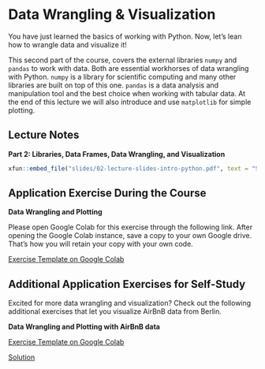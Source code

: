 # Data Wrangling & Visualization

You have just learned the basics of working with Python. Now, let's lean how to wrangle data and visualize it!

This second part of the course, covers the external libraries `numpy` and `pandas` to work with data. Both are essential workhorses of data wrangling with Python.
`numpy` is a library for scientific computing and many other libraries are built on top of this one. `pandas` is a data analysis and manipulation tool and the best choice when working with tabular data. At the end of this lecture we will also introduce and use `matplotlib` for simple plotting.

## Lecture Notes

::: slide-deck
**Part 2: Libraries, Data Frames, Data Wrangling, and Visualization**

::: slides
```r
xfun::embed_file("slides/02-lecture-slides-intro-python.pdf", text = "Slides")
```
:::
:::


## Application Exercise During the Course

:::: application-exercise
**Data Wrangling and Plotting**

Please open Google Colab for this exercise through the following link.
After opening the Google Colab instance, save a copy to your own Google drive.
That's how you will retain your copy with your own code.

::: source
[Exercise Template on Google Colab](https://colab.research.google.com/drive/1XIvXGCxBOgUAlK072rfJTRmolfcNoEmE?usp=sharing){target="_blank"}
:::

<!-- Note: Comment the solutions if you don't want to show them. -->
<!-- After the course unit, you can uncomment them -->

<!-- ::: source -->
<!-- [Solution](insert-link-here){target="_blank"}  -->
<!-- ::: -->
:::



## Additional Application Exercises for Self-Study

Excited for more data wrangling and visualization? 
Check out the following additional exercises that let you visualize AirBnB data from Berlin.

:::: application-exercise
**Data Wrangling and Plotting with AirBnB data**


::: source
[Exercise Template on Google Colab](https://colab.research.google.com/drive/1bztgRbN9ciZ99qHc07H6cix299XyZKab?usp=sharing){target="_blank"} 
:::

<!-- Note: Comment the solutions if you don't want to show them. -->
<!-- After the course unit, you can uncomment them -->

::: source
[Solution](https://colab.research.google.com/drive/1Z5rN5Y6pk-82-ToKBtPXWKRlaiatQCFx?usp=sharing){target="_blank"}
:::
:::

